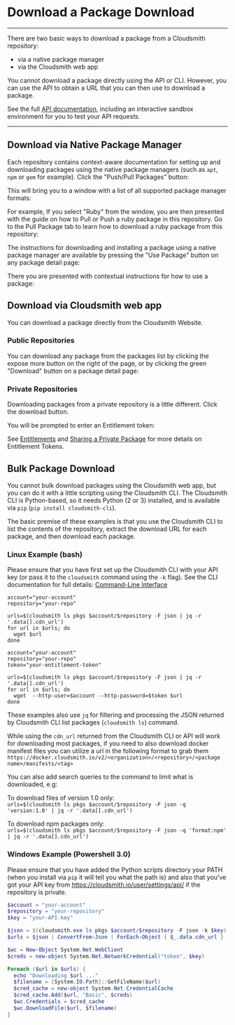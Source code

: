 
# Download a Package Download

---
There are two basic ways to download a package from a Cloudsmith repository: 

- via a native package manager
- via the Cloudsmith web app

You cannot download a package directly using the API or CLI. However, you can use the API to obtain a URL that you can then use to download a package.

See the full [API documentation](https://api-prd.cloudsmith.io/v1/#/packages), including an interactive sandbox environment for you to test your API requests. 

***

## Download via Native Package Manager

Each repository contains context-aware documentation for setting up and downloading packages using the native package managers (such as `apt`, `npm` or `gem` for example).  Click the "Push/Pull Packages" button:

<BlockImage src={img1eca8f945afbcbd0def68f670005c0a0c1dbcc07f84f6c019ec019c91fdcaf07_Screenshot_2024_10_18_at_17_19_55} alt="Select to Push/Pull a package"></BlockImage>


This will bring you to a window with a list of all supported package manager formats:

<BlockImage src={imged2f3d085992aca572174bc5cb25082dbb0238fcbdc4e63733e84f6a6005035e_Screenshot_2024_10_18_at_17_33_23} alt="Setup guides for native package managers"></BlockImage>

For example, If you select "Ruby" from the window, you are then presented with the guide on how to Pull or Push a ruby package in this repository. Go to the Pull Package tab to learn how to download a ruby package from this repository: 

<BlockImage src={img50562fd781c105269f60131b2e591d7c6e3831a7014665fc83fe09f3b7644576_Screenshot_2024_10_18_at_17_35_26} alt="Setup guide for Ruby packages"></BlockImage>

The instructions for downloading and installing a package using a native package manager are available by pressing the  "Use Package" button on any package detail page: 

<BlockImage src={img7334dd0d345475a864276c376a8b42bcc363fac0e86241bc9771edd90b01b374_Screenshot_2024_10_18_at_17_41_26} alt="Setup Tab on Package Detail page"></BlockImage>

There you are presented with contextual instructions for how to use a package:

<BlockImage src={img28159e2cca9d71bd9e49fdabc2838cbcdec26ee290e7498cc5177fafd8e8190e_Screenshot_2024_10_18_at_17_57_56} alt="nstructions for using a package"></BlockImage>


## Download via Cloudsmith web app

You can download a package directly from the Cloudsmith Website. 

### Public Repositories

You can download any package from the packages list by clicking the expose more button on the right of the page, or by clicking the green "Download" button on a package detail page:

<BlockImage src={img0a981bf89e760e965b64dd6a374fb30649f92babb75bc30b1d2a5b7559ee5f57_Screenshot_2024_10_18_at_18_03_30} alt="Download buttons on packages list (public repository)"></BlockImage>

<BlockImage src={imge1736e4e23c209e12d71d086223a665164c1d4dd733af34e0e72a71ef65d1ba3_Screenshot_2024_10_18_at_21_34_03} alt="Download button on package detail page (public repository)"></BlockImage>

### Private Repositories

Downloading packages from a private repository is a little different. Click the download button.

<BlockImage src={imga82fde152f3f2e23d292ee0c2128fb81f5cb6313034d26ca7f86efe2f4e2dd45_Screenshot_2024_10_18_at_21_38_15} alt="Download buttons on repository packages list (private repository)"></BlockImage>

You will be prompted to enter an Entitlement token:

<BlockImage src={img73d6a1bab060a26c5b9b9c9a9d83591ad9fd64e0e58ef49aa529b71f6a7b4373_Screenshot_2024_10_18_at_21_51_37} alt="Download buttons on repository packages list (private repository)"></BlockImage>

See [Entitlements](/software-distribution/entitlement-tokens) and [Sharing a Private Package](/artifact-management/sharing-a-private-package) for more details on Entitlement Tokens.

## Bulk Package Download

You cannot bulk download packages using the Cloudsmith web app, but you can do it with a little scripting using the Cloudsmith CLI. The Cloudsmith CLI is Python-based, so it needs Python (2 or 3) installed, and is available via `pip` (`pip install cloudsmith-cli`).

The basic premise of these examples is that you use the Cloudsmith CLI to list the contents of the repository, extract the download URL for each package, and then download each package.

### Linux Example (bash)

Please ensure that you have first set up the Cloudsmith CLI with your API key (or pass it to the `cloudsmith` command using the `-k` flag). See the CLI documentation for full details: [Command-Line Interface](/getting-started/cli) 

```shell Public Repository
account="your-account"
repository="your-repo"

urls=$(cloudsmith ls pkgs $account/$repository -F json | jq -r '.data[].cdn_url')
for url in $urls; do
  wget $url
done
```
```shell Private Repository
account="your-account"
repository="your-repo"
token="your-entitlement-token"

urls=$(cloudsmith ls pkgs $account/$repository -F json | jq -r '.data[].cdn_url')
for url in $urls; do
  wget  --http-user=$account --http-password=$token $url
done
```

These examples also use `jq` for filtering and processing the JSON returned by Cloudsmith CLI list packages (`cloudsmith ls`) command. 

While using the `cdn_url` returned from the Cloudsmith CLI or API will work for downloading most packages, if you need to also download docker manifest files you can utilize a url in the following format to grab them  
`https://docker.cloudsmith.io/v2/<organization>/<repository>/<package name>/manifests/<tag>`

You can also add search queries to the command to limit what is downloaded, e.g:

To download files of version 1.0 only:  
`urls=$(cloudsmith ls pkgs $account/$repository -F json -q 'version:1.0' | jq -r '.data[].cdn_url')`

To download npm packages only:  
`urls=$(cloudsmith ls pkgs $account/$repository -F json -q 'format:npm' | jq -r '.data[].cdn_url')`

### Windows Example (Powershell 3.0)

Please ensure that you have added the Python scripts directory your PATH (when you install via `pip` it will tell you what the path is) and also that you've got your API key from https://cloudsmith.io/user/settings/api/ if the repository is private.

```powershell
$account = "your-account"
$repository = "your-repository"
$key = "your-API-key"

$json = $(cloudsmith.exe ls pkgs $account/$repository -F json -k $key)
$urls = $json | ConvertFrom-Json | ForEach-Object { $_.data.cdn_url }

$wc = New-Object System.Net.WebClient
$creds = new-object System.Net.NetworkCredential("token", $key)

Foreach ($url in $urls) {
  echo "Downloading $url ..."
  $filename = [System.IO.Path]::GetFileName($url)
  $cred_cache = new-object System.Net.CredentialCache
  $cred_cache.Add($url, "Basic", $creds)
  $wc.Credentials = $cred_cache
  $wc.DownloadFile($url, $filename)
}
```
